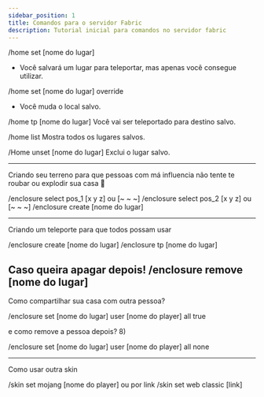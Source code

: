 ```yaml
---
sidebar_position: 1
title: Comandos para o servidor Fabric
description: Tutorial inicial para comandos no servidor fabric
---
```



/home set [nome do lugar]
- Você salvará um lugar para teleportar, mas apenas você consegue utilizar.

/home set [nome do lugar] override 
- Você muda o local salvo.

/home tp [nome do lugar]
Você vai ser teleportado para destino salvo. 

/home list
Mostra todos os lugares salvos.

/Home unset [nome do lugar]
Exclui o lugar salvo.

--------------------------------------

Criando seu terreno para que pessoas com má influencia não tente te roubar ou explodir sua casa 🙂

/enclosure select pos_1 [x y z] ou [\~ \~ \~]
/enclosure select pos_2 [x y z] ou [\~ \~ \~]
/enclosure create [nome do lugar]

--------------------------------------

Criando um teleporte para que todos possam usar

/enclosure create [nome do lugar]
/enclosure tp [nome do lugar]

Caso queira apagar depois!
/enclosure remove [nome do lugar]
---------------------------------------

Como compartilhar sua casa com outra pessoa?

/enclosure set [nome do lugar] user [nome do player] all true

e como remove a pessoa depois? 8)

/enclosure set [nome do lugar] user [nome do player] all none

----------------------------------------

Como usar outra skin

/skin set mojang [nome do player]
ou por link 
/skin set web classic [link]
